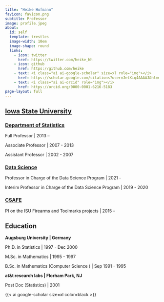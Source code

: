 ```yaml
---
title: "Heike Hofmann"
favicon: favicon.png
subtitle: Professor 
image: profile.jpeg
about:
  id: self
  template: trestles
  image-width: 10em
  image-shape: round
  links:
    - icon: twitter
      href: https://twitter.com/heike_hh
    - icon: github
      href: https://github.com/heike  
    - text: <i class="ai ai-google-scholar" size=xl role="img"></i>
      href: https://scholar.google.com/citations?user=JetXiq4AAAAJ&hl=en
    - text: <i class="ai ai-orcid" role="img"></i>
      href: https://orcid.org/0000-0001-6216-5183
page-layout: full
---
```


## [Iowa State University](https://www.iastate.edu)

### [Department of Statistics](https://www.stat.iastate.edu/)

Full Professor | 2013 --

Associate Professor | 2007 - 2013

Assistant Professor  | 2002 - 2007


### [Data Science](https://www.datascience.iastate.edu/)

Professor in Charge of the Data Science Program | 2021 - 

Interim Professor in Charge of the Data Science Program | 2019 - 2020

### [CSAFE](https://forensicstats.org/)

PI on the ISU Firearms and Toolmarks projects | 2015 - 


## Education

**Augsburg University  | Germany**

Ph.D. in Statistics | 1997 - Dec 2000

M.Sc. in Mathematics | 1995 - 1997

B.Sc. in Mathematics (Computer Science
) | Sep 1991 - 1995

**at&t research labs | Florham Park, NJ**

Post Doc (Statistics)  | 2001




{{< ai google-scholar size=xl color=black >}}